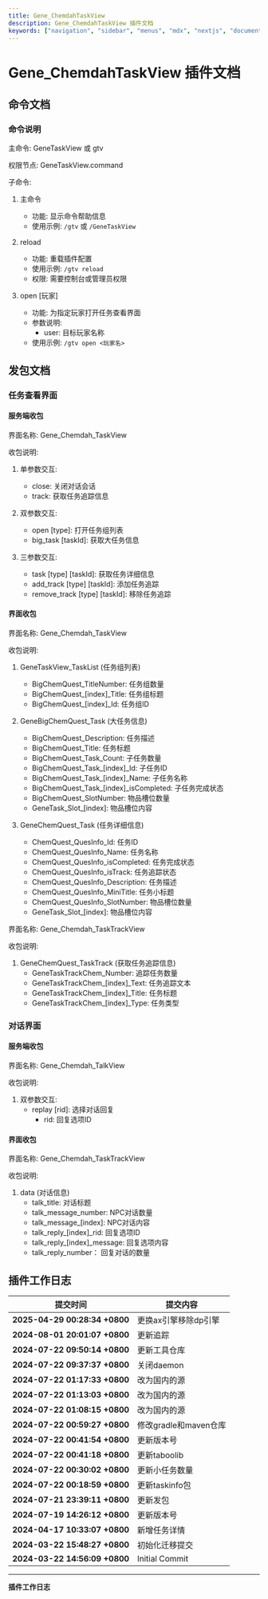 ```yaml
---
title: Gene_ChemdahTaskView
description: Gene_ChemdahTaskView 插件文档
keywords: ["navigation", "sidebar", "menus", "mdx", "nextjs", "documents"]
---
```


# Gene_ChemdahTaskView 插件文档

## 命令文档

### 命令说明

主命令: GeneTaskView 或 gtv

权限节点: GeneTaskView.command

子命令:
1. 主命令
   - 功能: 显示命令帮助信息
   - 使用示例: `/gtv` 或 `/GeneTaskView`

2. reload
   - 功能: 重载插件配置
   - 使用示例: `/gtv reload`
   - 权限: 需要控制台或管理员权限

3. open [玩家]
   - 功能: 为指定玩家打开任务查看界面
   - 参数说明:
     - user: 目标玩家名称
   - 使用示例: `/gtv open <玩家名>`

## 发包文档

### 任务查看界面

#### 服务端收包

界面名称: Gene_Chemdah_TaskView

收包说明:

1. 单参数交互:
   - close: 关闭对话会话
   - track: 获取任务追踪信息

2. 双参数交互:
   - open [type]: 打开任务组列表
   - big_task [taskId]: 获取大任务信息

3. 三参数交互:
   - task [type] [taskId]: 获取任务详细信息
   - add_track [type] [taskId]: 添加任务追踪
   - remove_track [type] [taskId]: 移除任务追踪

#### 界面收包

界面名称: Gene_Chemdah_TaskView

收包说明:

1. GeneTaskView_TaskList (任务组列表)
   - BigChemQuest_TitleNumber: 任务组数量
   - BigChemQuest_[index]_Title: 任务组标题
   - BigChemQuest_[index]_Id: 任务组ID

2. GeneBigChemQuest_Task (大任务信息)
   - BigChemQuest_Description: 任务描述
   - BigChemQuest_Title: 任务标题
   - BigChemQuest_Task_Count: 子任务数量
   - BigChemQuest_Task_[index]_Id: 子任务ID
   - BigChemQuest_Task_[index]_Name: 子任务名称
   - BigChemQuest_Task_[index]_isCompleted: 子任务完成状态
   - BigChemQuest_SlotNumber: 物品槽位数量
   - GeneTask_Slot_[index]: 物品槽位内容

3. GeneChemQuest_Task (任务详细信息)
   - ChemQuest_QuesInfo_Id: 任务ID
   - ChemQuest_QuesInfo_Name: 任务名称
   - ChemQuest_QuesInfo_isCompleted: 任务完成状态
   - ChemQuest_QuesInfo_isTrack: 任务追踪状态
   - ChemQuest_QuesInfo_Description: 任务描述
   - ChemQuest_QuesInfo_MiniTitle: 任务小标题
   - ChemQuest_QuesInfo_SlotNumber: 物品槽位数量
   - GeneTask_Slot_[index]: 物品槽位内容


界面名称: Gene_Chemdah_TaskTrackView

收包说明:

1. GeneChemQuest_TaskTrack (获取任务追踪信息)
   - GeneTaskTrackChem_Number: 追踪任务数量
   - GeneTaskTrackChem_[index]_Text: 任务追踪文本
   - GeneTaskTrackChem_[index]_Title: 任务标题
   - GeneTaskTrackChem_[index]_Type: 任务类型


### 对话界面

#### 服务端收包

界面名称: Gene_Chemdah_TalkView

收包说明:

1. 双参数交互:
   - replay [rid]: 选择对话回复
     - rid: 回复选项ID

#### 界面收包

界面名称: Gene_Chemdah_TaskTrackView

收包说明:

1. data (对话信息)
   - talk_title: 对话标题
   - talk_message_number: NPC对话数量
   - talk_message_[index]: NPC对话内容
   - talk_reply_[index]_rid: 回复选项ID
   - talk_reply_[index]_message: 回复选项内容
   - talk_reply_number： 回复对话的数量

## 插件工作日志

| 提交时间                              | 提交内容                                                                          |
|--------------------------------------|---------------------------------------------------------------------------------|
| **2025-04-29 00:28:34 +0800** | 更换ax引擎移除dp引擎 |
| **2024-08-01 20:01:07 +0800** | 更新追踪 |
| **2024-07-22 09:50:14 +0800** | 更新工具仓库 |
| **2024-07-22 09:37:37 +0800** | 关闭daemon |
| **2024-07-22 01:17:33 +0800** | 改为国内的源 |
| **2024-07-22 01:13:03 +0800** | 改为国内的源 |
| **2024-07-22 01:08:15 +0800** | 改为国内的源 |
| **2024-07-22 00:59:27 +0800** | 修改gradle和maven仓库 |
| **2024-07-22 00:41:54 +0800** | 更新版本号 |
| **2024-07-22 00:41:18 +0800** | 更新taboolib |
| **2024-07-22 00:30:02 +0800** | 更新小任务数量 |
| **2024-07-22 00:18:59 +0800** | 更新taskinfo包 |
| **2024-07-21 23:39:11 +0800** | 更新发包 |
| **2024-07-19 14:26:12 +0800** | 更新版本号 |
| **2024-04-17 10:33:07 +0800** | 新增任务详情 |
| **2024-03-22 15:48:27 +0800** | 初始化迁移提交 |
| **2024-03-22 14:56:09 +0800** | Initial Commit |
---
**插件工作日志**
